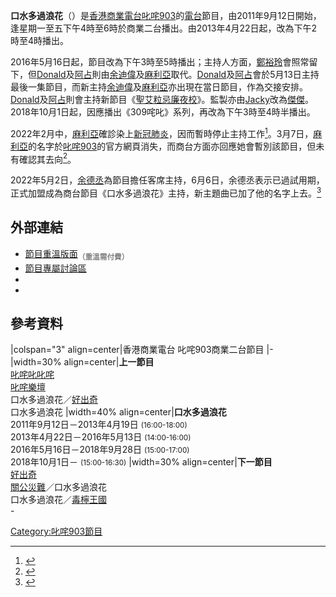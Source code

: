 {{Multiple issues|
{{Fanpov|time=2021-01-16T06:54:50+00:00}}
{{Refimprove|time=2021-01-16T06:54:50+00:00}}
}}
{{電台節目信息框
|show_name          = 口水多過浪花
|image              = 
|imagesize          = 
|caption            = 
|other_names        = When I Was Young I Listen To The Radio
|format             = 
|runtime            = 90分鐘（連廣告）
|country            = {{HKG}}
|language           = [[粵語|粵語]]
|home_station       = [[香港商業電台|香港商業電台]][[叱咤903|叱咤903]]
|syndicates         = 
|television         = 
|presenter          = [[鄭裕玲|鄭裕玲]]<br>[[余迪偉|余迪偉]]<br>[[朱穗傑_(DJ)|傑傑]]<br>[[余德丞|余德丞]]
|starring           = 
|announcer          = 
|creator            = 
|writer             = 
|director           = 
|senior_editor      = 
|editor             = 
|producer           = [[朱穗傑_(DJ)|傑傑]]
|exec_producer      = 
|narrated           = 
|rec_location       = [[香港商業電台|香港商業電台]]
|first_aired        = 2011年9月12日
|last_aired         = 
|time_from          = 逢[[星期一|星期一]]至[[星期五|五]] 下午3點
|time_to            = 4點半
|time_from_2        = 
|time_to_2          = 
|time_from_3        = 
|time_to_3          = 
|repeat_date_start  = 
|repeat_date_last   = 
|repeat_time_from_1 = 
|repeat_time_to_1   = 
|repeat_time_from_2 = 
|repeat_time_to_2   = 
|repeat_time_from_3 = 
|repeat_time_to_3   = 
|num_series         = 
|num_episodes       = 
|audio_format       = [[立體聲|立體聲]]
|opentheme          = 口水多過浪花 - [[官恩娜|官恩娜]]<br>（2014年9月22－26日由[[衛蘭|衛蘭]]主唱）<br>作曲：[[官恩娜|官恩娜]]<br>填詞：[[唐劍康|Donald]]
|othertheme         = 
|endtheme           = 
|website            = https://www.881903.com/program/463/
|podcast            = 
}}

'''口水多過浪花'''（{{lang-en|When I Was Young I Listen To The Radio}}）是[[香港商業電台|香港商業電台]][[叱咤903|叱咤903]]的[[電台|電台]]節目，由2011年9月12日開始，逢星期一至五下午4時至6時於商業二台播出。由2013年4月22日起，改為下午2時至4時播出。

2016年5月16日起，節目改為下午3時至5時播出；主持人方面，[[鄭裕玲|鄭裕玲]]會照常留下，但[[唐劍康|Donald]]及[[少爺占|阿占]]則由[[余迪偉|余迪偉]]及[[麻利亞|麻利亞]]取代。[[唐劍康|Donald]]及[[少爺占|阿占]]會於5月13日主持最後一集節目，而新主持[[余迪偉|余迪偉]]及[[麻利亞|麻利亞]]亦出現在當日節目，作為交接安排。[[唐劍康|Donald]]及[[少爺占|阿占]]則會主持新節目《[[聖艾粒忌廉夜校|聖艾粒忌廉夜校]]》。監製亦由[[呂紹銘|Jacky]]改為[[朱穗傑_(DJ)|傑傑]]。2018年10月1日起，因應播出《309咤叱》系列，再改為下午3時至4時半播出。

2022年2月中，[[麻利亞|麻利亞]]確診染上[[新冠肺炎|新冠肺炎]]，因而暫時停止主持工作<ref>{{cite news|url=https://ol.mingpao.com/ldy/showbiz/latest/20220221/1645425927832/%E5%95%86%E5%8F%B0dj%E9%BA%BB%E5%88%A9%E7%A2%BA%E8%A8%BAomicron-%E5%96%89%E5%9A%A8%E7%97%9B%E4%BC%BC%E8%B6%B3%E8%A2%AB%E5%88%80%E5%82%B7%E9%8B%92%E5%88%A9%E5%8A%87%E7%97%9B|title=商台DJ麻利確診Omicron 喉嚨痛似足被刀傷鋒利劇痛|newspaper=明報|date=2022-02-21|accessdate=2022-03-07|archive-date=2022-03-05|archive-url=https://web.archive.org/web/20220305023339/https://ol.mingpao.com/ldy/showbiz/latest/20220221/1645425927832/%E5%95%86%E5%8F%B0dj%E9%BA%BB%E5%88%A9%E7%A2%BA%E8%A8%BAomicron-%E5%96%89%E5%9A%A8%E7%97%9B%E4%BC%BC%E8%B6%B3%E8%A2%AB%E5%88%80%E5%82%B7%E9%8B%92%E5%88%A9%E5%8A%87%E7%97%9B}}</ref>。3月7日，[[麻利亞|麻利亞]]的名字於[[叱咤903|叱咤903]]的官方網頁消失，而商台方面亦回應她會暫別該節目，但未有確認其去向<ref>{{cite news|url=https://www.am730.com.hk/%E5%A8%9B%E6%A8%82/dj%E9%BA%BB%E5%88%A9%E4%B8%8A%E6%9C%88%E7%A2%BA%E8%A8%BA%E8%BF%91%E4%B9%8E%E5%BA%B7%E5%BE%A9-%E5%BF%BD%E5%82%B3%E9%81%AD%E5%95%86%E5%8F%B0%E7%82%92%E9%AD%B7/310201|title=DJ麻利上月確診近乎康復 忽傳遭商台炒魷|newspaper=am730|date=2022-03-07|accessdate=2022-03-07|archive-date=2022-03-07|archive-url=https://web.archive.org/web/20220307142225/https://www.am730.com.hk/%E5%A8%9B%E6%A8%82/dj%E9%BA%BB%E5%88%A9%E4%B8%8A%E6%9C%88%E7%A2%BA%E8%A8%BA%E8%BF%91%E4%B9%8E%E5%BA%B7%E5%BE%A9-%E5%BF%BD%E5%82%B3%E9%81%AD%E5%95%86%E5%8F%B0%E7%82%92%E9%AD%B7/310201}}</ref>。

2022年5月2日，[[余德丞|余德丞]]為節目擔任客席主持，6月6日，余德丞表示已過試用期，正式加盟成為商台節目《口水多過浪花》主持，新主題曲已加了他的名字上去。<ref>{{cite news|url=https://ol.mingpao.com/ldy/showbiz/latest/20220607/1654587044320/%E4%BD%99%E5%BE%B7%E4%B8%9E%E7%8D%B2%E4%BB%BB%E7%82%BA%E6%AD%A3%E5%BC%8F%E9%9B%BB%E5%8F%B0%E4%B8%BB%E6%8C%81-%E9%81%BF%E8%AB%87%E5%9B%A0%E9%A3%9F%E8%A9%95%E7%96%91%E9%81%AD%E9%A4%90%E5%BB%B3%E8%80%81%E9%97%86%E8%BF%BD%E7%A9%B6|title=余德丞獲任為正式電台主持 避談因食評疑遭餐廳老闆追究|date=2022年6月7日|newspaper=[[明報|明報]]|accessdate=2022年6月8日|archive-date=2022年6月8日|archive-url=https://web.archive.org/web/20220608074012/https://ol.mingpao.com/ldy/showbiz/latest/20220607/1654587044320/%e4%bd%99%e5%be%b7%e4%b8%9e%e7%8d%b2%e4%bb%bb%e7%82%ba%e6%ad%a3%e5%bc%8f%e9%9b%bb%e5%8f%b0%e4%b8%bb%e6%8c%81-%e9%81%bf%e8%ab%87%e5%9b%a0%e9%a3%9f%e8%a9%95%e7%96%91%e9%81%ad%e9%a4%90%e5%bb%b3%e8%80%81%e9%97%86%e8%bf%bd%e7%a9%b6}}</ref>

== 外部連結 ==
* [https://www.881903.com/program/463/ 節目重溫版面]{{Wayback|url=https://www.881903.com/program/463/ |date=20200303170330 }}<sub><span style="color: grey;">'''（重溫需付費）'''</span></sub>
* [https://web.archive.org/web/20150402195235/http://forum.my903.com/Group/Index/5eb33d43-9108-4908-ba95-1dfa6147489e 節目專屬討論區]
* {{facebook|wheniwasyoungilistentotheradio}}
* {{YouTube|playlist=PLPbX1ivjKJuLhbHBi1AfK2J5a59JeS6vX|《口水多過浪花》}}

== 參考資料 ==
<references/>

{{start box}}
|colspan="3" align=center|香港商業電台 叱咤903商業二台節目
|-
|width=30% align=center|'''上一節目'''<br />[[叱咤叱叱咤|叱咤叱叱咤]]<br />[[叱咤樂壇|叱咤樂壇]]<br />口水多過浪花／[[好出奇|好出奇]]<br />口水多過浪花
|width=40% align=center|'''口水多過浪花'''<br />2011年9月12日－2013年4月19日 <small>(16:00-18:00)</small><br />2013年4月22日－2016年5月13日 <small>(14:00-16:00)</small><br />2016年5月16日－2018年9月28日 <small>(15:00-17:00)</small><br />2018年10月1日－ <small>(15:00-16:30)</small>
|width=30% align=center|'''下一節目'''<br />[[好出奇|好出奇]]<br />[[關公災難|關公災難]]／口水多過浪花<br />口水多過浪花／[[毒檸王國|毒檸王國]]<br />-
{{Prog-before|[[你好嘢|你好嘢]]}}
{{s-title|[[香港商業電台|叱咤903商業-{二台}-節目]]|逢星期一至五下午3時至4時半}}
{{Prog-after|{{link-yue|買定嚟搜}}}}
{{end box}}

[[Category:叱咤903節目|Category:叱咤903節目]]